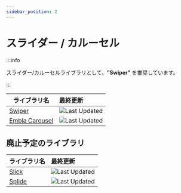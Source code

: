```yaml
---
sidebar_position: 2
---
```


# スライダー / カルーセル

:::info

スライダー/カルーセルライブラリとして、**"Swiper"** を推奨しています。

:::

| ライブラリ名 | 最終更新 |
| --- | :-- |
| [Swiper](https://swiperjs.com/) | ![Last Updated](https://img.shields.io/github/last-commit/nolimits4web/swiper) |
| [Embla Carousel](https://www.embla-carousel.com/) | ![Last Updated](https://img.shields.io/github/last-commit/davidjerleke/embla-carousel) |

## 廃止予定のライブラリ

| ライブラリ名 | 最終更新 |
| --- | :-- |
| [Slick](https://kenwheeler.github.io/slick/) | ![Last Updated](https://img.shields.io/github/last-commit/kenwheeler/slick) |
| [Splide](https://splidejs.com/) | ![Last Updated](https://img.shields.io/github/last-commit/Splidejs/splide) |
